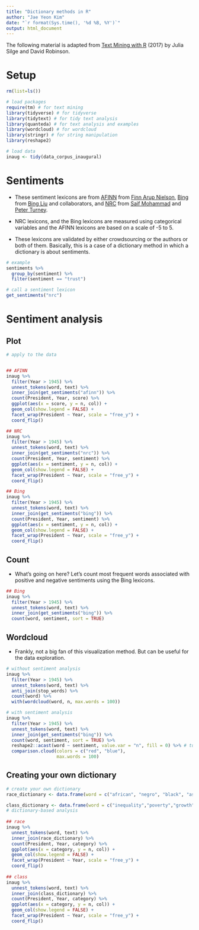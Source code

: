 ```yaml
---
title: "Dictionary methods in R"
author: "Jae Yeon Kim"
date: "`r format(Sys.time(), '%d %B, %Y')`"
output: html_document
---
```


The following material is adapted from [Text Mining with R](https://proquest.safaribooksonline.com/9781491981641) (2017) by Julia Silge and David Robinson.

# Setup
```r

rm(list=ls())

# load packages
require(tm) # for text mining
library(tidyverse) # for tidyverse
library(tidytext) # for tidy text analysis
library(quanteda) # for text analysis and examples
library(wordcloud) # for wordcloud
library(stringr) # for string manipulation
library(reshape2)

# load data 
inaug <- tidy(data_corpus_inaugural)
```

# Sentiments 

- These sentiment lexicons are from [AFINN](http://www2.imm.dtu.dk/pubdb/views/publication_details.php?id=6010) from [Finn Arup Nielson](http://people.compute.dtu.dk/faan/), [Bing](https://www.cs.uic.edu/~liub/FBS/sentiment-analysis.html) from [Bing Liu](https://www.cs.uic.edu/~liub/) and collaborators, and [NRC](http://saifmohammad.com/WebPages/NRC-Emotion-Lexicon.htm) from [Saif Mohammad](http://saifmohammad.com/) and [Peter Turney](https://www.apperceptual.com/).

- NRC lexicons, and the Bing lexicons are measured using categorical variables and the AFINN lexicons are based on a scale of -5 to 5.

- These lexicons are validated by either crowdsourcing or the authors or both of them. Basically, this is a case of a dictionary method in which a dictionary is about sentiments.

```r
# example
sentiments %>%
  group_by(sentiment) %>%
  filter(sentiment == "trust")

# call a sentiment lexicon 
get_sentiments("nrc")
```

# Sentiment analysis

## Plot

```r

# apply to the data 


## AFINN
inaug %>%
  filter(Year > 1945) %>%
  unnest_tokens(word, text) %>%
  inner_join(get_sentiments("afinn")) %>%
  count(President, Year, score) %>%
  ggplot(aes(x = score, y = n, col)) +
  geom_col(show.legend = FALSE) +
  facet_wrap(President ~ Year, scale = "free_y") +
  coord_flip()

## NRC
inaug %>%
  filter(Year > 1945) %>%
  unnest_tokens(word, text) %>%
  inner_join(get_sentiments("nrc")) %>%
  count(President, Year, sentiment) %>%
  ggplot(aes(x = sentiment, y = n, col)) +
  geom_col(show.legend = FALSE) +
  facet_wrap(President ~ Year, scale = "free_y") +
  coord_flip()

## Bing
inaug %>%
  filter(Year > 1945) %>%
  unnest_tokens(word, text) %>%
  inner_join(get_sentiments("bing")) %>%
  count(President, Year, sentiment) %>%
  ggplot(aes(x = sentiment, y = n, col)) +
  geom_col(show.legend = FALSE) +
  facet_wrap(President ~ Year, scale = "free_y") +
  coord_flip()
```

## Count

- What's going on here? Let's count most frequent words associated with positive and negative sentiments using the Bing lexicons.

```r
## Bing
inaug %>%
  filter(Year > 1945) %>%
  unnest_tokens(word, text) %>%
  inner_join(get_sentiments("bing")) %>%
  count(word, sentiment, sort = TRUE)
```

## Wordcloud

- Frankly, not a big fan of this visualization method. But can be useful for the data exploration.

```r

# without sentiment analysis
inaug %>%
  filter(Year > 1945) %>%
  unnest_tokens(word, text) %>%
  anti_join(stop_words) %>%
  count(word) %>%
  with(wordcloud(word, n, max.words = 100))

# with sentiment analysis
inaug %>%
  filter(Year > 1945) %>%
  unnest_tokens(word, text) %>%
  inner_join(get_sentiments("bing")) %>%
  count(word, sentiment, sort = TRUE) %>%
  reshape2::acast(word ~ sentiment, value.var = "n", fill = 0) %>% # turn the dataframe into a matrix
  comparison.cloud(colors = c("red", "blue"),
                   max.words = 100)

```

## Creating your own dictionary 

```r
# create your own dictionary
race_dictionary <- data.frame(word = c("african", "negro", "black", "asian", "oriental", "latino", "hispanic", "nonwhite"), category = c("Afircan Americans", "African Americans", "African Americans", "Asian Americans", "Asian Americans", "Latinx", "Latinx", "People of Color"))

class_dictionary <- data.frame(word = c("inequality","poverty","growth"), category = c("Distribution","Distribution","Growth"))
# dictionary-based analysis
  
## race
inaug %>%
  unnest_tokens(word, text) %>%
  inner_join(race_dictionary) %>%
  count(President, Year, category) %>%
  ggplot(aes(x = category, y = n, col)) +
  geom_col(show.legend = FALSE) +
  facet_wrap(President ~ Year, scale = "free_y") +
  coord_flip()
  
## class
inaug %>%
  unnest_tokens(word, text) %>%
  inner_join(class_dictionary) %>%
  count(President, Year, category) %>%
  ggplot(aes(x = category, y = n, col)) +
  geom_col(show.legend = FALSE) +
  facet_wrap(President ~ Year, scale = "free_y") +
  coord_flip()
```



